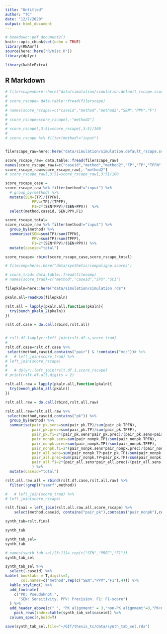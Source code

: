 ```yaml
---
title: "Untitled"
author: "TC"
date: "12/7/2020"
output: html_document
---
```



```r
# bookdown::pdf_document2()
knitr::opts_chunk$set(echo = TRUE)
library(RNAmrf)
source(here::here("R/misc.R"))
library(dplyr)

library(kableExtra)
```

## R Markdown

```r
# filerscape=here::here("data/simulation/simulation.default_rscape.scores")
# 
# score_rscape= data.table::fread(filerscape)
# 
# names(score_rscape)=c("caseid","method","method2","SEN","PPV","F")
# 
# score_rscape=score_rscape[,-"method2"]
# 
# score_rscape[,3:5]=score_rscape[,3:5]/100
# 
# score_rscape %>% filter(method!="input")


filerscape_raw=here::here("data/simulation/simulation.default_rscape.scores")

score_rscape_raw= data.table::fread(filerscape_raw)
names(score_rscape_raw)=c("caseid","method","method2","FP","TP","TPFN","TPFP")
score_rscape_raw=score_rscape_raw[,-"method2"]
# score_rscape_raw[,3:5]=score_rscape_raw[,3:5]/100

score_rscape_case = 
score_rscape_raw %>% filter(method!="input") %>% 
  # group_by(method) %>% 
  mutate(SEN=(TP)/(TPFN),
            PPV=(TP)/(TPFP),
            F1=2*(SEN*PPV)/(SEN+PPV))  %>% 
  select(method,caseid, SEN,PPV,F1)

score_rscape_total=
score_rscape_raw %>% filter(method!="input") %>% 
  group_by(method) %>% 
  summarise(SEN=sum(TP)/sum(TPFN),
            PPV=sum(TP)/sum(TPFP),
            F1=2*(SEN*PPV)/(SEN+PPV)) %>% 
  mutate(caseid="total")

score_rscape= rbind(score_rscape_case,score_rscape_total)

```

```r
# filecomp=here::here("data/synthetic/compalignp.scores")

# score_trad= data.table::fread(filecomp)
# names(score_trad)=c("method","caseid","SPS","SCI")
```


```r
filepkaln=here::here("data/simulation/simulation.rds")

pkaln.all=readRDS(filepkaln)

rslt.all = lapply(pkaln.all,function(pkaln){
  try(bench_pkaln_2(pkaln))
})

rslt.df.case = do.call(rbind,rslt.all)


# rslt.df.1=dplyr::left_join(rslt.df.s,score_trad)
# 
rslt.df.case=rslt.df.case %>%
 select(method,caseid,contains("pair") & !contains("mcc"))# %>%
#   # left_join(score_trad) %>% 
# left_join(score_rscape)
#   
#   # dplyr::left_join(rslt.df.1,score_rscape)
# print(rslt.df.all,digits = 2)
```


```r

rslt.all.raw = lapply(pkaln.all,function(pkaln){
  try(bench_pkaln_all(pkaln))
})

rslt.all.raw = do.call(rbind,rslt.all.raw)

rslt.all.raw=rslt.all.raw %>%
 select(method,caseid,contains("pk")) %>% 
  group_by(method) %>% 
  summarise(pair_pk.sens=sum(pair_pk.TP)/sum(pair_pk.TPFN),
            pair_pk.prec=sum(pair_pk.TP)/sum(pair_pk.TPFP),
            pair_pk.f1=2*(pair_pk.sens*pair_pk.prec)/(pair_pk.sens+pair_pk.prec),
            pair_nonpk.sens=sum(pair_nonpk.TP)/sum(pair_nonpk.TPFN),
            pair_nonpk.prec=sum(pair_nonpk.TP)/sum(pair_nonpk.TPFP),
            pair_nonpk.f1=2*(pair_nonpk.sens*pair_nonpk.prec)/(pair_nonpk.sens+pair_nonpk.prec),
            pair_all.sens=sum(pair_nonpk.TP+pair_pk.TP)/sum(pair_nonpk.TPFN+pair_pk.TPFN),
            pair_all.prec=sum(pair_nonpk.TP+pair_pk.TP)/sum(pair_nonpk.TPFP+pair_pk.TPFP),
            pair_all.f1=2*(pair_all.sens*pair_all.prec)/(pair_all.sens+pair_all.prec),
            ) %>% 
  mutate(caseid="total") 

rslt.all.raw.all = rbind(rslt.df.case,rslt.all.raw) %>% 
  filter(!grepl("ssmrf",method))

#   # left_join(score_trad) %>% 
# left_join(score_rscape)

rslt.final = left_join(rslt.all.raw.all,score_rscape) %>% 
    select(method,caseid, contains("pair_pk"),contains("pair_nonpk"),contains("pair_all"),SEN,PPV,F1)

```


```r
synth_tab=rslt.final  

synth_tab
```



```r
synth_tab_sel=
synth_tab

# names(synth_tab_sel)[3:11]= rep(c("SEN","PREC","F1"))
synth_tab_sel

```



```r
synth_tab_sel %>% 
  select(-caseid) %>% 
kable( booktabs = T,digits=2,
       col.names=c("method",rep(c("SEN","PPV","F1"),4))) %>%
  kable_styling() %>%
  add_footnote(
    c("PK: Pseudoknot.",
      "SEN: Sensitivity. PPV: Precision. F1: F1-score")
  ) %>% 
  add_header_above(c(" ", "PK alignment" = 3,"non-PK alignment"=3,"PK+non-PK"=3,"Contact Prediction"=3)) %>%
    pack_rows(index=table(synth_tab_sel$caseid)) %>% 
  column_spec(4,bold=T)
```

```r
save(synth_tab_sel,file="~/GIT/thesis_tc/data/synth_tab_sel.rda")
```

